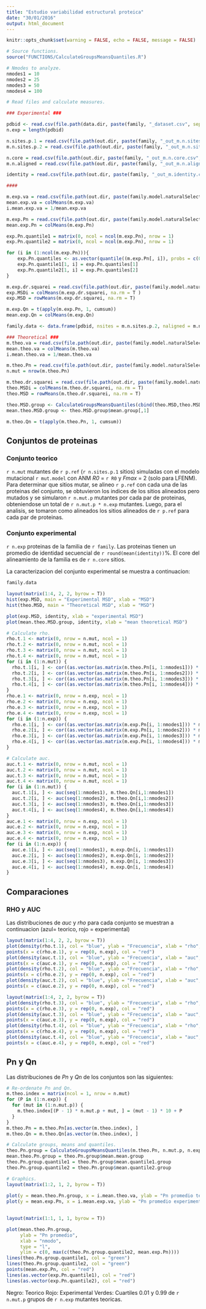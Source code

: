 ```yaml
---
title: "Estudio variabilidad estructural proteica"
date: "30/01/2016"
output: html_document
---
```

```r
knitr::opts_chunk$set(warning = FALSE, echo = FALSE, message = FALSE)
```

```r

# Source functions.
source("FUNCTIONS/CalculateGroupsMeansQuantiles.R")

# Nmodes to analyze.
nmodes1 = 10 
nmodes2 = 25
nmodes3 = 50
nmodes4 = 100

# Read files and calculate measures.

### Experimental ###

pdbid <- read.csv(file.path(data.dir, paste(family, "_dataset.csv", sep = "")))$pdbid
n.exp = length(pdbid)

n.sites.p.1 = read.csv(file.path(out.dir, paste(family, "_out_m.n.sites.p.1.csv", sep = "")))$V1[1]
m.n.sites.p.2 = read.csv(file.path(out.dir, paste(family, "_out_m.n.sites.p.2.csv", sep = "")))$V1

n.core = read.csv(file.path(out.dir, paste(family, "_out_m.n.core.csv", sep = "")))$V1[1]
m.n.aligned = read.csv(file.path(out.dir, paste(family, "_out_m.n.aligned.csv", sep = "")))$V1

identity = read.csv(file.path(out.dir, paste(family, "_out_m.identity.csv", sep = "")))$V1

####

m.exp.va = read.csv(file.path(out.dir, paste(family.model.naturalSelection.core, "_out_m.exp.va.csv", sep = "")))[, 1:nmodes4]
mean.exp.va = colMeans(m.exp.va)
i.mean.exp.va = 1/mean.exp.va

m.exp.Pn = read.csv(file.path(out.dir, paste(family.model.naturalSelection.core, "_out_m.exp.Pn.csv", sep = "")))[, 1:nmodes4]
mean.exp.Pn = colMeans(m.exp.Pn)

exp.Pn.quantile1 = matrix(0, ncol = ncol(m.exp.Pn), nrow = 1)
exp.Pn.quantile2 = matrix(0, ncol = ncol(m.exp.Pn), nrow = 1)

for (i in (1:ncol(m.exp.Pn))){
    exp.Pn.quantiles <- as.vector(quantile((m.exp.Pn[, i]), probs = c(0.05, 0.95)))
    exp.Pn.quantile1[1, i] = exp.Pn.quantiles[1]
    exp.Pn.quantile2[1, i] = exp.Pn.quantiles[2]
}

m.exp.dr.squarei = read.csv(file.path(out.dir, paste(family.model.naturalSelection.core, "_out_m.exp.dr.squarei.csv", sep = "")))
exp.MSDi = colMeans(m.exp.dr.squarei, na.rm = T )
exp.MSD = rowMeans(m.exp.dr.squarei, na.rm = T)

m.exp.Qn = t(apply(m.exp.Pn, 1, cumsum))
mean.exp.Qn = colMeans(m.exp.Qn)

family.data <- data.frame(pdbid, nsites = m.n.sites.p.2, naligned = m.n.aligned, identity, MSD = exp.MSD)

### Theoretical ###
m.theo.va = read.csv(file.path(out.dir, paste(family.model.naturalSelection.core, "_out_m.theo.va.csv", sep = "")))[, 1:nmodes4]
mean.theo.va = colMeans(m.theo.va)
i.mean.theo.va = 1/mean.theo.va

m.theo.Pn = read.csv(file.path(out.dir, paste(family.model.naturalSelection.core, "_out_m.theo.Pn.csv", sep = "")))[, 1:nmodes4]
n.mut = nrow(m.theo.Pn)

m.theo.dr.squarei = read.csv(file.path(out.dir, paste(family.model.naturalSelection.core, "_out_m.theo.dr.squarei.csv", sep = "")))
theo.MSDi = colMeans(m.theo.dr.squarei, na.rm = T)
theo.MSD = rowMeans(m.theo.dr.squarei, na.rm = T)

theo.MSD.group <- CalculateGroupsMeansQuantiles(cbind(theo.MSD,theo.MSD), n.exp, n.mut.p)
mean.theo.MSD.group <- theo.MSD.group$mean.group[,1]

m.theo.Qn = t(apply(m.theo.Pn, 1, cumsum))

```

## Conjuntos de proteinas

### Conjunto teorico
`r n.mut` mutantes de `r p.ref` (`r n.sites.p.1` sitios) simuladas con el modelo mutacional `r mut.model` con ANM *R0* = `r R0` y *Fmax* = 2 (solo para LFENM). Para determinar que sitios mutar, se alineo `r p.ref` con cada una de las proteinas del conjunto, se obtuvieron los indices de los sitios alineados pero mutados y se simularon `r n.mut.p` mutantes por cada par de proteinas, obteniendose un total de `r n.mut.p * n.exp` mutantes. Luego, para el analisis, se tomaron como alineados los sitios alineados de `r p.ref` para cada par de proteinas.

### Conjunto experimental 
`r n.exp` proteinas de la familia de `r family`. Las proteinas tienen un promedio de identidad secuencial de `r round(mean(identity))`%. El core del alineamiento de la familia es de `r n.core` sitios.

La caracterizacion del conjunto experimental se muestra a continuacion:
```r
family.data

layout(matrix(1:4, 2, 2, byrow = T)) 
hist(exp.MSD, main = "Experimental MSD", xlab = "MSD")
hist(theo.MSD, main = "Theoretical MSD", xlab = "MSD")

plot(exp.MSD, identity, xlab = "experimental MSD")
plot(mean.theo.MSD.group, identity, xlab = "mean theoretical MSD")

```

```r
# Calculate rho.
rho.t.1 <- matrix(0, nrow = n.mut, ncol = 1)
rho.t.2 <- matrix(0, nrow = n.mut, ncol = 1)
rho.t.3 <- matrix(0, nrow = n.mut, ncol = 1)
rho.t.4 <- matrix(0, nrow = n.mut, ncol = 1)
for (i in (1:n.mut)) {
  rho.t.1[i, ] <- cor((as.vector(as.matrix(m.theo.Pn[i, 1:nmodes1])) * mean.theo.va[1:nmodes1]), i.mean.theo.va[1:nmodes1], method = "pearson")	
  rho.t.2[i, ] <- cor((as.vector(as.matrix(m.theo.Pn[i, 1:nmodes2])) * mean.theo.va[1:nmodes2]), i.mean.theo.va[1:nmodes2], method = "pearson")	
  rho.t.3[i, ] <- cor((as.vector(as.matrix(m.theo.Pn[i, 1:nmodes3])) * mean.theo.va[1:nmodes3]), i.mean.theo.va[1:nmodes3], method = "pearson")	
  rho.t.4[i, ] <- cor((as.vector(as.matrix(m.theo.Pn[i, 1:nmodes4])) * mean.theo.va[1:nmodes4]), i.mean.theo.va[1:nmodes4], method = "pearson")	   
}
rho.e.1 <- matrix(0, nrow = n.exp, ncol = 1)
rho.e.2 <- matrix(0, nrow = n.exp, ncol = 1)
rho.e.3 <- matrix(0, nrow = n.exp, ncol = 1) 
rho.e.4 <- matrix(0, nrow = n.exp, ncol = 1) 
for (i in (1:n.exp)) {
  rho.e.1[i, ] <- cor((as.vector(as.matrix(m.exp.Pn[i, 1:nmodes1])) * mean.exp.va[1:nmodes1]), i.mean.exp.va[1:nmodes1], method = "pearson")
  rho.e.2[i, ] <- cor((as.vector(as.matrix(m.exp.Pn[i, 1:nmodes2])) * mean.exp.va[1:nmodes2]), i.mean.exp.va[1:nmodes2], method = "pearson")
  rho.e.3[i, ] <- cor((as.vector(as.matrix(m.exp.Pn[i, 1:nmodes3])) * mean.exp.va[1:nmodes3]), i.mean.exp.va[1:nmodes3], method = "pearson")
  rho.e.4[i, ] <- cor((as.vector(as.matrix(m.exp.Pn[i, 1:nmodes4])) * mean.exp.va[1:nmodes4]), i.mean.exp.va[1:nmodes4], method = "pearson")
}

# Calculate auc.
auc.t.1 <- matrix(0, nrow = n.mut, ncol = 1)
auc.t.2 <- matrix(0, nrow = n.mut, ncol = 1)
auc.t.3 <- matrix(0, nrow = n.mut, ncol = 1)
auc.t.4 <- matrix(0, nrow = n.mut, ncol = 1)
for (i in (1:n.mut)) {
  auc.t.1[i, ] <- auc(seq(1:nmodes1), m.theo.Qn[i,1:nmodes1])
  auc.t.2[i, ] <- auc(seq(1:nmodes2), m.theo.Qn[i,1:nmodes2])
  auc.t.3[i, ] <- auc(seq(1:nmodes3), m.theo.Qn[i,1:nmodes3])
  auc.t.4[i, ] <- auc(seq(1:nmodes4), m.theo.Qn[i,1:nmodes4])
}
auc.e.1 <- matrix(0, nrow = n.exp, ncol = 1)
auc.e.2 <- matrix(0, nrow = n.exp, ncol = 1)
auc.e.3 <- matrix(0, nrow = n.exp, ncol = 1)
auc.e.4 <- matrix(0, nrow = n.exp, ncol = 1)
for (i in (1:n.exp)) {
  auc.e.1[i, ] <- auc(seq(1:nmodes1), m.exp.Qn[i, 1:nmodes1])
  auc.e.2[i, ] <- auc(seq(1:nmodes2), m.exp.Qn[i, 1:nmodes2])
  auc.e.3[i, ] <- auc(seq(1:nmodes3), m.exp.Qn[i, 1:nmodes3])
  auc.e.4[i, ] <- auc(seq(1:nmodes4), m.exp.Qn[i, 1:nmodes4])
}
``` 

## Comparaciones

### RHO y AUC
Las distribuciones de *auc* y *rho* para cada conjunto se muestran a continuacion (azul= teorico, rojo = experimental)

```r
layout(matrix(1:4, 2, 2, byrow = T))
plot(density(rho.t.1), col = "blue", ylab = "Frecuencia", xlab = "rho", main = "Histograma rho 10 modos")
points(x = c(rho.e.1), y = rep(0, n.exp), col = "red")
plot(density(auc.t.1), col = "blue", ylab = "Frecuencia", xlab = "auc", main = "Histograma auc 10 modos")
points(x = c(auc.e.1), y = rep(0, n.exp), col = "red")
plot(density(rho.t.2), col = "blue", ylab = "Frecuencia", xlab = "rho", main = "Histograma rho 25 modos")
points(x = c(rho.e.2), y = rep(0, n.exp), col = "red")
plot(density(auc.t.2), col = "blue", ylab = "Frecuencia", xlab = "auc", main = "Histograma auc 25 modos")
points(x = c(auc.e.2), y = rep(0, n.exp), col = "red")
```

```r
layout(matrix(1:4, 2, 2, byrow = T))
plot(density(rho.t.3), col = "blue", ylab = "Frecuencia", xlab = "rho", main = "Histograma rho 50 modos")
points(x = c(rho.e.3), y = rep(0, n.exp), col = "red")
plot(density(auc.t.3), col = "blue", ylab = "Frecuencia", xlab = "auc", main = "Histograma auc 50 modos")
points(x = c(auc.e.3), y = rep(0, n.exp), col = "red")
plot(density(rho.t.4), col = "blue", ylab = "Frecuencia", xlab = "rho", main = "Histograma rho 100 modos")
points(x = c(rho.e.4), y = rep(0, n.exp), col = "red")
plot(density(auc.t.4), col = "blue", ylab = "Frecuencia", xlab = "auc", main = "Histograma auc 100 nmodos")
points(x = c(auc.e.4), y = rep(0, n.exp), col = "red")
```

## Pn y Qn
Las distribuciones de *Pn* y *Qn* de los conjuntos son las siguientes:
  
```r
# Re-ordenate Pn and Qn.
m.theo.index = matrix(ncol = 1, nrow = n.mut)
for (P in (1:n.exp)) {
  for (mut in (1:n.mut.p)) {
    m.theo.index[(P - 1) * n.mut.p + mut, ] = (mut - 1) * 10 + P
  }
}
m.theo.Pn = m.theo.Pn[as.vector(m.theo.index), ]
m.theo.Qn = m.theo.Qn[as.vector(m.theo.index), ]

# Calculate groups, means and quantiles.
theo.Pn.group = CalculateGroupsMeansQuantiles(m.theo.Pn, n.mut.p, n.exp)
mean.theo.Pn.group = theo.Pn.group$mean.mean.group
theo.Pn.group.quantile1 = theo.Pn.group$mean.quantile1.group
theo.Pn.group.quantile2 = theo.Pn.group$mean.quantile2.group

# Graphics.
layout(matrix(1:2, 1, 2, byrow = T)) 
       
plot(y = mean.theo.Pn.group, x = i.mean.theo.va, ylab = "Pn promedio teorico", xlab = "1/evalue") 
plot(y = mean.exp.Pn, x = i.mean.exp.va, ylab = "Pn promedio experimental", xlab = "1/evalue") 
  

layout(matrix(1:1, 1, 1, byrow = T)) 

plot(mean.theo.Pn.group, 
     ylab = "Pn promedio", 
     xlab = "nmodo", 
     type = "l", 
     ylim = c(0, max(c(theo.Pn.group.quantile2, mean.exp.Pn))))
lines(theo.Pn.group.quantile1, col = "green")
lines(theo.Pn.group.quantile2, col = "green")
points(mean.exp.Pn, col = "red")
lines(as.vector(exp.Pn.quantile1), col = "red")
lines(as.vector(exp.Pn.quantile2), col = "red")


```

Negro: Teorico
Rojo: Experimental
Verdes: Cuartiles 0.01 y 0.99 de `r n.mut.p` grupos de `r n.exp` mutantes teoricas.